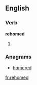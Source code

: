 ==English==

===Verb===
'''rehomed'''

# {{en-past of|rehome}}

===Anagrams===
* [[homered#English|homered]]

[[fr:rehomed]]